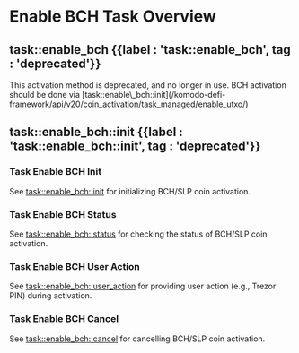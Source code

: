 
# Enable BCH Task Overview

## task::enable\_bch {{label : 'task::enable_bch', tag : 'deprecated'}}

<Note>
  This activation method is deprecated, and no longer in use. BCH activation should be done via [task::enable\_bch::init](/komodo-defi-framework/api/v20/coin_activation/task_managed/enable_utxo/)
</Note>

## task::enable\_bch::init {{label : 'task::enable_bch::init', tag : 'deprecated'}}

### Task Enable BCH Init

See [task::enable\_bch::init](/komodo-defi-framework/api/v20/coin_activation/task_managed/enable_bch/init/) for initializing BCH/SLP coin activation.

### Task Enable BCH Status

See [task::enable\_bch::status](/komodo-defi-framework/api/v20/coin_activation/task_managed/enable_bch/status/) for checking the status of BCH/SLP coin activation.

### Task Enable BCH User Action

See [task::enable\_bch::user\_action](/komodo-defi-framework/api/v20/coin_activation/task_managed/enable_bch/user_action/) for providing user action (e.g., Trezor PIN) during activation.

### Task Enable BCH Cancel

See [task::enable\_bch::cancel](/komodo-defi-framework/api/v20/coin_activation/task_managed/enable_bch/cancel/) for cancelling BCH/SLP coin activation.

<TocForIndex />

